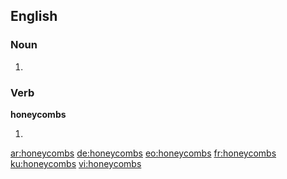 ==English==

===Noun===
{{head|en}}

# {{plural of|honeycomb}}

===Verb===
'''honeycombs'''

# {{en-third-person singular of|honeycomb}}

[[ar:honeycombs]]
[[de:honeycombs]]
[[eo:honeycombs]]
[[fr:honeycombs]]
[[ku:honeycombs]]
[[vi:honeycombs]]